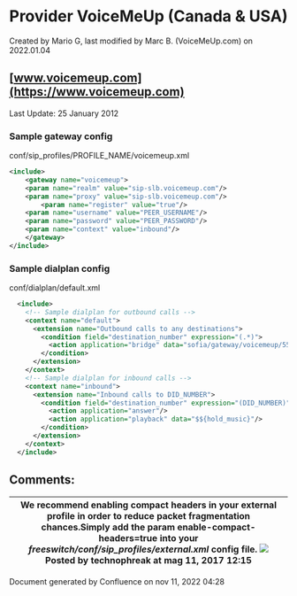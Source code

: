 
# Provider VoiceMeUp (Canada & USA) 

 Created by  Mario G, last modified by  Marc B. (VoiceMeUp.com) on 2022.01.04

## [www.voicemeup.com](https://www.voicemeup.com)

  
Last Update: 25 January 2012

  
### Sample gateway config

conf/sip\_profiles/PROFILE\_NAME/voicemeup.xml

```xml
<include>
    <gateway name="voicemeup">
	<param name="realm" value="sip-slb.voicemeup.com"/>
	<param name="proxy" value="sip-slb.voicemeup.com"/>
        <param name="register" value="true"/>
	<param name="username" value="PEER_USERNAME"/>
	<param name="password" value="PEER_PASSWORD"/>
	<param name="context" value="inbound"/>
    </gateway>
</include>
```

### Sample dialplan config

conf/dialplan/default.xml

```xml
  <include>
    <!-- Sample dialplan for outbound calls -->
    <context name="default">
      <extension name="Outbound calls to any destinations">
        <condition field="destination_number" expression="(.*)">
          <action application="bridge" data="sofia/gateway/voicemeup/555123456"/>
        </condition>
      </extension>
    </context>
    <!-- Sample dialplan for inbound calls -->
    <context name="inbound">
      <extension name="Inbound calls to DID_NUMBER">
        <condition field="destination_number" expression="(DID_NUMBER)">
          <action application="answer"/>
          <action application="playback" data="$${hold_music}"/>
        </condition>
      </extension>
    </context>
  </include> 
```

## Comments:

| We recommend enabling compact headers in your external profile in order to reduce packet fragmentation chances.Simply add the param **enable-compact-headers=true** into your _freeswitch/conf/sip\_profiles/external.xml_ config file. ![](/images/icons/contenttypes/comment_16.png) Posted by technophreak at mag 11, 2017 12:15 |
| ---------------------------------------------------------------------------------------------------------------------------------------------------------------------------------------------------------------------------------------------------------------------------------------------------------------------------------- |

Document generated by Confluence on nov 11, 2022 04:28
